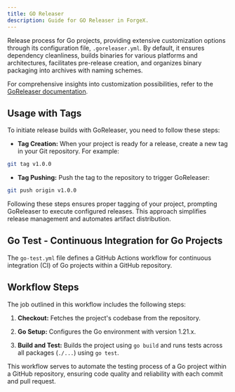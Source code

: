 ```yaml
---
title: GO Releaser
description: Guide for GO Releaser in ForgeX.
---
```

Release process for Go projects, providing extensive customization options through its configuration file, `.goreleaser.yml`. By default, it ensures dependency cleanliness, builds binaries for various platforms and architectures, facilitates pre-release creation, and organizes binary packaging into archives with naming schemes.

For comprehensive insights into customization possibilities, refer to the [GoReleaser documentation](https://goreleaser.com/customization/).

## Usage with Tags

To initiate release builds with GoReleaser, you need to follow these steps:

- **Tag Creation:**
  When your project is ready for a release, create a new tag in your Git repository. For example:
```bash
git tag v1.0.0
```

- **Tag Pushing:**
  Push the tag to the repository to trigger GoReleaser:
```bash
git push origin v1.0.0
```

Following these steps ensures proper tagging of your project, prompting GoReleaser to execute configured releases. This approach simplifies release management and automates artifact distribution.

## Go Test - Continuous Integration for Go Projects

The `go-test.yml` file defines a GitHub Actions workflow for continuous integration (CI) of Go projects within a GitHub repository.

## Workflow Steps

The job outlined in this workflow includes the following steps:

1. **Checkout:**
   Fetches the project's codebase from the repository.

2. **Go Setup:**
   Configures the Go environment with version 1.21.x.

3. **Build and Test:**
   Builds the project using `go build` and runs tests across all packages (`./...`) using `go test`. 

This workflow serves to automate the testing process of a Go project within a GitHub repository, ensuring code quality and reliability with each commit and pull request.
